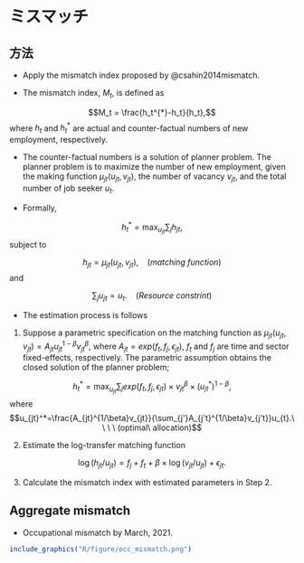 # ミスマッチ

## 方法

- Apply the mismatch index proposed by @csahin2014mismatch.

- The mismatch index, $M_t$, is defined as

$$M_t = \frac{h_t^{*}-h_t}{h_t},$$
where $h_t$ and $h_t^*$ are actual and counter-factual numbers of new employment, respectively.

- The counter-factual numbers is a solution of planner problem. 
The planner problem is to maximize the number of new employment, given the making function $\mu_{jt}(u_{jt},v_{jt})$, the number of vacancy $v_{jt}$, and the total number of job seeker $u_{t}$.

- Formally,

$$h_t^*=\max_{u_{jt}} \sum_j h_{jt},$$
subject to

$$h_{jt}=\mu_{jt}(u_{jt},v_{jt}),\ \ \ \ (matching\ function)$$
and

$$\sum_{j}u_{jt}=u_t.\ \ \ \ (Resource\ constrint)$$

- The estimation process is follows

1. Suppose a parametric specification on the matching function as $\mu_{jt}(u_{jt},v_{jt})=A_{jt}u_{jt}^{1-\beta}v_{jt}^{\beta}$, where $A_{jt}=exp(f_t,f_j,\epsilon_{jt})$, $f_t$ and $f_j$ are time and sector fixed-effects, respectively.
The parametric assumption obtains the closed solution of the planner problem;

$$h_t^*=\max_{u_{jt}} \sum_j exp(f_t,f_j,\epsilon_{jt})\times v_{jt}^{\beta}\times (u_{jt}^*)^{1-\beta},$$
where
$$u_{jt}^*=\frac{A_{jt}^{1/\beta}v_{jt}}{\sum_{j'}A_{j't}^{1/\beta}v_{j't}}u_{t}.\ \ \ \ (optimal\ allocation)$$

2. Estimate the log-transfer matching function

$$\log(h_{jt}/u_{jt})=f_{j}+f_{t}+\beta\times\log(v_{jt}/u_{jt})+\epsilon_{jt}.$$

3. Calculate the mismatch index with estimated parameters in Step 2.

## Aggregate mismatch

- Occupational mismatch by March, 2021.

```r
include_graphics("R/figure/occ_mismatch.png")
```

